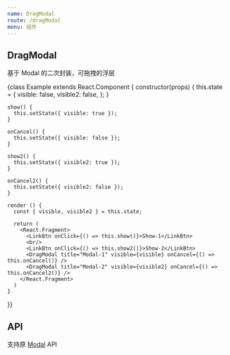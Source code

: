 ```yaml
---
name: DragModal
route: /dragModal
menu: 组件
---
```



## DragModal

基于 Modal 的二次封装，可拖拽的浮层

<Playground>
  {class Example extends React.Component {
    constructor(props) {
      this.state = {
        visible: false,
        visible2: false,
      };
    }

    show() {
      this.setState({ visible: true });
    }

    onCancel() {
      this.setState({ visible: false });
    }

    show2() {
      this.setState({ visible2: true });
    }

    onCancel2() {
      this.setState({ visible2: false });
    }

    render () {
      const { visible, visible2 } = this.state;

      return (
        <React.Fragment>
          <LinkBtn onClick={() => this.show()}>Show-1</LinkBtn>
          <br/>
          <LinkBtn onClick={() => this.show2()}>Show-2</LinkBtn>
          <DragModal title="Modal-1" visible={visible} onCancel={() => this.onCancel()} />
          <DragModal title="Modal-2" visible={visible2} onCancel={() => this.onCancel2()} />
        </React.Fragment>
      )
    }
  }}
</Playground>

## API

支持原 [Modal](https://ant-design.gitee.io/components/modal-cn/) API